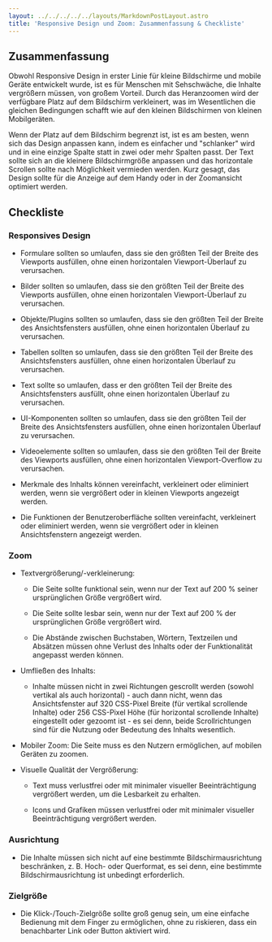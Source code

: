 ```yaml
---
layout: ../../../../../layouts/MarkdownPostLayout.astro
title: 'Responsive Design und Zoom: Zusammenfassung & Checkliste'
---
```


## Zusammenfassung

Obwohl Responsive Design in erster Linie für kleine Bildschirme und mobile Geräte
entwickelt wurde, ist es für Menschen mit Sehschwäche, die Inhalte vergrößern
müssen, von großem Vorteil. Durch das Heranzoomen wird der verfügbare Platz auf
dem Bildschirm verkleinert, was im Wesentlichen die gleichen Bedingungen schafft
wie auf den kleinen Bildschirmen von kleinen Mobilgeräten.

Wenn der Platz auf dem Bildschirm begrenzt ist, ist es am besten, wenn sich das
Design anpassen kann, indem es einfacher und "schlanker" wird und in eine einzige
Spalte statt in zwei oder mehr Spalten passt. Der Text sollte sich an die kleinere
Bildschirmgröße anpassen und das horizontale Scrollen sollte nach Möglichkeit
vermieden werden. Kurz gesagt, das Design sollte für die Anzeige auf dem Handy
oder in der Zoomansicht optimiert werden.

## Checkliste

### Responsives Design

- Formulare sollten so umlaufen, dass sie den größten Teil der Breite des
  Viewports ausfüllen, ohne einen horizontalen Viewport-Überlauf zu verursachen.

- Bilder sollten so umlaufen, dass sie den größten Teil der Breite des
  Viewports ausfüllen, ohne einen horizontalen Viewport-Überlauf zu verursachen.

- Objekte/Plugins sollten so umlaufen, dass sie den größten Teil der Breite
  des Ansichtsfensters ausfüllen, ohne einen horizontalen Überlauf zu verursachen.

- Tabellen sollten so umlaufen, dass sie den größten Teil der Breite des
  Ansichtsfensters ausfüllen, ohne einen horizontalen Überlauf zu verursachen.

- Text sollte so umlaufen, dass er den größten Teil der Breite des
  Ansichtsfensters ausfüllt, ohne einen horizontalen Überlauf zu verursachen.

- UI-Komponenten sollten so umlaufen, dass sie den größten Teil der Breite des
  Ansichtsfensters ausfüllen, ohne einen horizontalen Überlauf zu verursachen.

- Videoelemente sollten so umlaufen, dass sie den größten Teil der Breite des
  Viewports ausfüllen, ohne einen horizontalen Viewport-Overflow zu verursachen.

- Merkmale des Inhalts können vereinfacht, verkleinert oder eliminiert werden,
  wenn sie vergrößert oder in kleinen Viewports angezeigt werden.

- Die Funktionen der Benutzeroberfläche sollten vereinfacht, verkleinert oder
  eliminiert werden, wenn sie vergrößert oder in kleinen Ansichtsfenstern
  angezeigt werden.

### Zoom

- Textvergrößerung/-verkleinerung:

  - Die Seite sollte funktional sein, wenn nur der Text auf 200 % seiner
    ursprünglichen Größe vergrößert wird.

  - Die Seite sollte lesbar sein, wenn nur der Text auf 200 % der ursprünglichen
    Größe vergrößert wird.

  - Die Abstände zwischen Buchstaben, Wörtern, Textzeilen und Absätzen müssen
    ohne Verlust des Inhalts oder der Funktionalität angepasst werden können.

- Umfließen des Inhalts:

  - Inhalte müssen nicht in zwei Richtungen gescrollt werden (sowohl vertikal
    als auch horizontal) - auch dann nicht, wenn das Ansichtsfenster auf 320
    CSS-Pixel Breite (für vertikal scrollende Inhalte) oder 256 CSS-Pixel Höhe
    (für horizontal scrollende Inhalte) eingestellt oder gezoomt ist - es sei
    denn, beide Scrollrichtungen sind für die Nutzung oder Bedeutung des Inhalts
    wesentlich.

- Mobiler Zoom: Die Seite muss es den Nutzern ermöglichen, auf mobilen Geräten
  zu zoomen.

- Visuelle Qualität der Vergrößerung:

  - Text muss verlustfrei oder mit minimaler visueller Beeinträchtigung vergrößert
    werden, um die Lesbarkeit zu erhalten.

  - Icons und Grafiken müssen verlustfrei oder mit minimaler visueller
    Beeinträchtigung vergrößert werden.

### Ausrichtung

- Die Inhalte müssen sich nicht auf eine bestimmte Bildschirmausrichtung
  beschränken, z. B. Hoch- oder Querformat, es sei denn, eine bestimmte
  Bildschirmausrichtung ist unbedingt erforderlich.

### Zielgröße

- Die Klick-/Touch-Zielgröße sollte groß genug sein, um eine einfache Bedienung
  mit dem Finger zu ermöglichen, ohne zu riskieren, dass ein benachbarter
  Link oder Button aktiviert wird.
